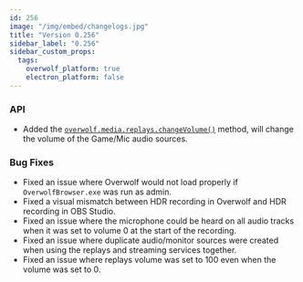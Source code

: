 ```yaml
---
id: 256
image: "/img/embed/changelogs.jpg"
title: "Version 0.256"
sidebar_label: "0.256"
sidebar_custom_props:
  tags:
    overwolf_platform: true
    electron_platform: false
---
```


### API
- Added the [`overwolf.media.replays.changeVolume()`](/api/media/replays#changevolumeaudiooptions-callback) method, will change the volume of the Game/Mic audio sources.

### Bug Fixes
- Fixed an issue where Overwolf would not load properly if `OverwolfBrowser.exe` was run as admin.
- Fixed a visual mismatch between HDR recording in Overwolf and HDR recording in OBS Studio.
- Fixed an issue where the microphone could be heard on all audio tracks when it was set to volume 0 at the start of the recording.
- Fixed an issue where duplicate audio/monitor sources were created when using the replays and streaming services together.
- Fixed an issue where replays volume was set to 100 even when the volume was set to 0.